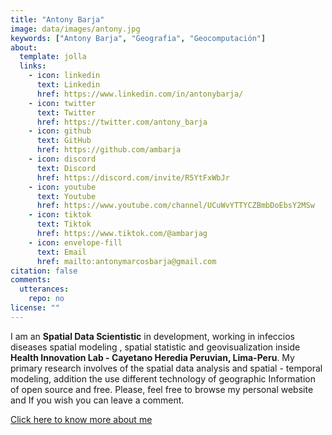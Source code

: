 ```yaml
---
title: "Antony Barja"
image: data/images/antony.jpg
keywords: ["Antony Barja", "Geografia", "Geocomputación"]
about:
  template: jolla
  links:
    - icon: linkedin
      text: Linkedin
      href: https://www.linkedin.com/in/antonybarja/
    - icon: twitter
      text: Twitter
      href: https://twitter.com/antony_barja
    - icon: github
      text: GitHub
      href: https://github.com/ambarja
    - icon: discord
      text: Discord
      href: https://discord.com/invite/R5YtFxWbJr
    - icon: youtube
      text: Youtube  
      href: https://www.youtube.com/channel/UCuWvYTTYCZBmbDoEbsY2MSw
    - icon: tiktok
      text: Tiktok
      href: https://www.tiktok.com/@ambarjag        
    - icon: envelope-fill
      text: Email
      href: mailto:antonymarcosbarja@gmail.com
citation: false
comments: 
  utterances: 
    repo: no
license: ""
---
```

<style>
p.subtitle {
    margin-top: -0.25em;
    margin-bottom: 0.5em;
    text-align: center;
}
div.quarto-about-jolla .about-sep {
    width: 0%;
}
b, strong {
    font-weight: bold;
}
</style>

I am an **Spatial Data Scientistic** in development, working in infeccios diseases spatial modeling , spatial statistic and geovisualization inside <b>Health Innovation Lab - Cayetano Heredia Peruvian, Lima-Peru</b>. My primary research involves of the spatial data analysis and spatial - temporal modeling, addition the use different technology of geographic Information of open source and free. Please, feel free to browse my personal website and If you wish you can leave a comment.

[Click here to know more about me](https://ambarja.github.io/data/about/about.html)